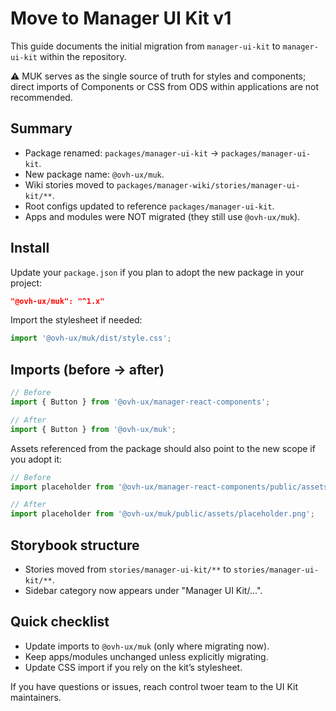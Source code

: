 
<Meta title="Manager UI Kit/What's new/Migration guides/Move to Manager UI Kit v1" />

# Move to Manager UI Kit v1

This guide documents the initial migration from `manager-ui-kit` to `manager-ui-kit` within the repository.

⚠️ MUK serves as the single source of truth for styles and components; direct imports of Components or CSS from ODS within applications are not recommended.

## Summary

- Package renamed: `packages/manager-ui-kit` → `packages/manager-ui-kit`.
- New package name: `@ovh-ux/muk`.
- Wiki stories moved to `packages/manager-wiki/stories/manager-ui-kit/**`.
- Root configs updated to reference `packages/manager-ui-kit`.
- Apps and modules were NOT migrated (they still use `@ovh-ux/muk`).

## Install

Update your `package.json` if you plan to adopt the new package in your project:

```json
"@ovh-ux/muk": "^1.x"
```

Import the stylesheet if needed:

```js
import '@ovh-ux/muk/dist/style.css';
```

## Imports (before → after)

```ts
// Before
import { Button } from '@ovh-ux/manager-react-components';

// After
import { Button } from '@ovh-ux/muk';
```

Assets referenced from the package should also point to the new scope if you adopt it:

```ts
// Before
import placeholder from '@ovh-ux/manager-react-components/public/assets/placeholder.png';

// After
import placeholder from '@ovh-ux/muk/public/assets/placeholder.png';
```

## Storybook structure

- Stories moved from `stories/manager-ui-kit/**` to `stories/manager-ui-kit/**`.
- Sidebar category now appears under "Manager UI Kit/...".

## Quick checklist

- Update imports to `@ovh-ux/muk` (only where migrating now).
- Keep apps/modules unchanged unless explicitly migrating.
- Update CSS import if you rely on the kit’s stylesheet.

If you have questions or issues, reach control twoer team to the UI Kit maintainers.


